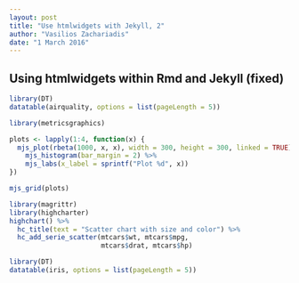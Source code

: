 ```yaml
---
layout: post
title: "Use htmlwidgets with Jekyll, 2"
author: "Vasilios Zachariadis"
date: "1 March 2016"
---
```


## Using htmlwidgets within Rmd and Jekyll (fixed)

```r
library(DT)
datatable(airquality, options = list(pageLength = 5))
```

```r
library(metricsgraphics)

plots <- lapply(1:4, function(x) {
  mjs_plot(rbeta(1000, x, x), width = 300, height = 300, linked = TRUE) %>%
    mjs_histogram(bar_margin = 2) %>%
    mjs_labs(x_label = sprintf("Plot %d", x))
})

mjs_grid(plots)
```

```r
library(magrittr)
library(highcharter)
highchart() %>% 
  hc_title(text = "Scatter chart with size and color") %>% 
  hc_add_serie_scatter(mtcars$wt, mtcars$mpg,
                       mtcars$drat, mtcars$hp)
```

```r
library(DT)
datatable(iris, options = list(pageLength = 5))
```
